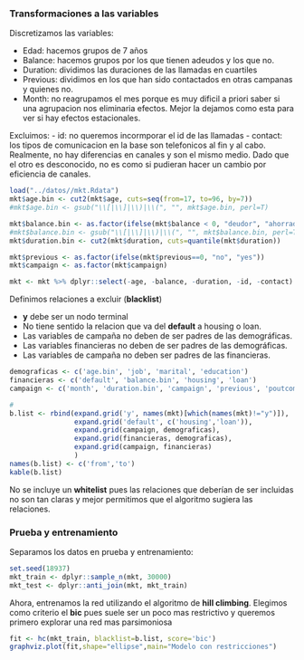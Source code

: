 ### Transformaciones a las variables

Discretizamos las variables:

- Edad:  hacemos grupos de 7 años
- Balance: hacemos grupos por los que tienen adeudos y los que no.
- Duration: dividimos las duraciones de las llamadas en cuartiles
- Previous: dividimos en los que han sido contactados en otras campanas y quienes no.
- Month: no reagrupamos el mes porque es muy dificil a priori saber si una agrupacion nos eliminaria efectos. Mejor la dejamos como esta para ver si hay efectos estacionales.

Excluimos:
- id: no queremos incormporar el id de las llamadas
- contact: los tipos de comunicacion en la base son telefonicos al fin y al cabo. Realmente, no hay diferencias en canales y son el mismo medio. Dado que el otro es desconocido, no es como si pudieran hacer un cambio por eficiencia de canales.


```r
load("../datos//mkt.Rdata")
mkt$age.bin <- cut2(mkt$age, cuts=seq(from=17, to=96, by=7)) 
#mkt$age.bin <- gsub("\\[|\\]|\\)|\\(", "", mkt$age.bin, perl=T)

mkt$balance.bin <- as.factor(ifelse(mkt$balance < 0, "deudor", "ahorrador"))
#mkt$balance.bin <- gsub("\\[|\\]|\\)|\\(", "", mkt$balance.bin, perl=T)
mkt$duration.bin <- cut2(mkt$duration, cuts=quantile(mkt$duration))

mkt$previous <- as.factor(ifelse(mkt$previous==0, "no", "yes"))
mkt$campaign <- as.factor(mkt$campaign)

mkt <- mkt %>% dplyr::select(-age, -balance, -duration, -id, -contact)
```

Definimos relaciones a excluir (__blacklist__)

- __y__ debe ser un nodo terminal
- No tiene sentido la relacion que va del __default__ a housing o loan.
- Las variables de campaña no deben de ser padres de las demográficas.
- Las variables financieras no deben de ser padres de las demográficas.
- Las variables de campaña no deben ser padres de las financieras.

```r
demograficas <- c('age.bin', 'job', 'marital', 'education')
financieras <- c('default', 'balance.bin', 'housing', 'loan')
campaign <- c('month', 'duration.bin', 'campaign', 'previous', 'poutcome')

#
b.list <- rbind(expand.grid('y', names(mkt)[which(names(mkt)!="y")]),
                expand.grid('default', c('housing','loan')),
                expand.grid(campaign, demograficas),
                expand.grid(financieras, demograficas),
                expand.grid(campaign, financieras)
                )
names(b.list) <- c('from','to')
kable(b.list)

```

No se incluye un __whitelist__ pues las relaciones que deberían de ser incluidas no son tan claras y mejor permitimos que el algoritmo sugiera las relaciones.

### Prueba y entrenamiento

Separamos los datos en prueba y entrenamiento:
```r
set.seed(18937)
mkt_train <- dplyr::sample_n(mkt, 30000)
mkt_test <- dplyr::anti_join(mkt, mkt_train)
```

Ahora, entrenamos la red utilizando el algoritmo de __hill climbing__. Elegimos como criterio el __bic__ pues suele ser un poco mas restrictivo y queremos primero explorar una red mas parsimoniosa


```r
fit <- hc(mkt_train, blacklist=b.list, score='bic')
graphviz.plot(fit,shape="ellipse",main="Modelo con restricciones")
```